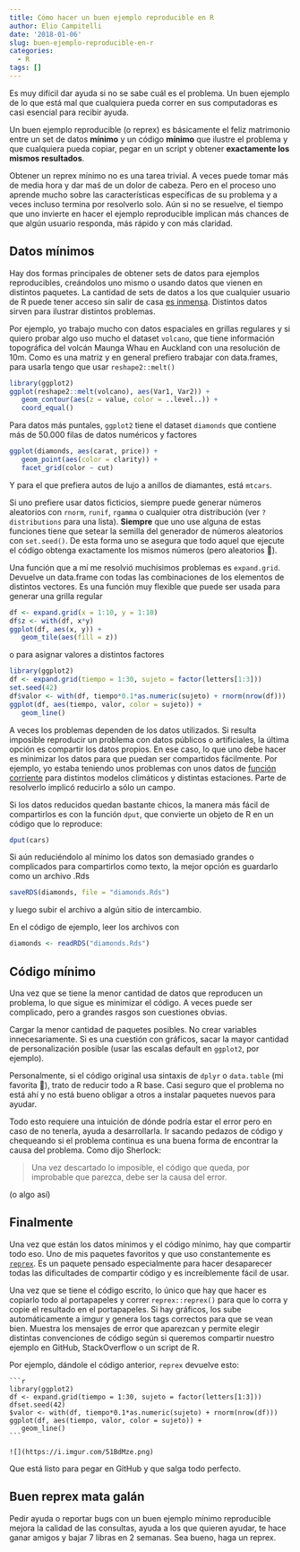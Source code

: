 ```yaml
---
title: Cómo hacer un buen ejemplo reproducible en R
author: Elio Campitelli
date: '2018-01-06'
slug: buen-ejemplo-reproducible-en-r
categories:
  - R
tags: [] 
---
```


Es muy difícil dar ayuda si no se sabe cuál es el problema. Un buen ejemplo de lo que está mal que cualquiera pueda correr en sus computadoras es casi esencial para recibir ayuda. 

Un buen ejemplo reproducible (o reprex) es básicamente el feliz matrimonio entre un set de datos **mínimo** y un código **mínimo** que ilustre el problema y que cualquiera pueda copiar, pegar en un script y obtener **exactamente los mismos resultados**. 

Obtener un reprex mínimo no es una tarea trivial. A veces puede tomar más de media hora y dar maś de un dolor de cabeza. Pero en el proceso uno aprende mucho sobre las características específicas de su problema y a veces incluso termina por resolverlo solo. Aún si no se resuelve, el tiempo que uno invierte en hacer el ejemplo reproducible implican más chances de que algún usuario responda, más rápido y con más claridad.

## Datos mínimos

Hay dos formas principales de obtener sets de datos para ejemplos reproducibles, creándolos uno mismo o usando datos que vienen en distintos paquetes. La cantidad de sets de datos a los que cualquier usuario de R puede tener acceso sin salir de casa [es inmensa](http://vincentarelbundock.github.io/Rdatasets/datasets.html). Distintos datos sirven para ilustrar distintos problemas. 

Por ejemplo, yo trabajo mucho con datos espaciales en grillas regulares y si quiero probar algo uso mucho el dataset `volcano`, que tiene información topográfica del volcán Maunga Whau en Auckland con una resolución de 10m. Como es una matriz y en general prefiero trabajar con data.frames, para usarla tengo que usar `reshape2::melt()`

```r
library(ggplot2)
ggplot(reshape2::melt(volcano), aes(Var1, Var2)) +
   geom_contour(aes(z = value, color = ..level..)) +
   coord_equal()
```

Para datos más puntales, `ggplot2` tiene el dataset `diamonds` que contiene más de 50.000 filas de datos numéricos y factores

```r
ggplot(diamonds, aes(carat, price)) +
   geom_point(aes(color = clarity)) +
   facet_grid(color ~ cut)
```

Y para el que prefiera autos de lujo a anillos de diamantes, está `mtcars`. 

Si uno prefiere usar datos ficticios, siempre puede generar números aleatorios con `rnorm`, `runif`, `rgamma` o cualquier otra distribución (ver `?distributions` para una lista). **Siempre** que uno use alguna de estas funciones tiene que setear la semilla del generador de números aleatorios con `set.seed()`. De esta forma uno se asegura que todo aquel que ejecute el código obtenga exactamente los mismos números (pero aleatorios 🤔).

Una función que a mí me resolvió muchísimos problemas es `expand.grid`. Devuelve un data.frame con todas las combinaciones de los elementos de distintos vectores. Es una función muy flexible que puede ser usada para generar una grilla regular

```r
df <- expand.grid(x = 1:10, y = 1:10)
df$z <- with(df, x*y)
ggplot(df, aes(x, y)) +
   geom_tile(aes(fill = z))
```

o para asignar valores a distintos factores

```r
library(ggplot2)
df <- expand.grid(tiempo = 1:30, sujeto = factor(letters[1:3]))
set.seed(42)
df$valor <- with(df, tiempo*0.1*as.numeric(sujeto) + rnorm(nrow(df)))
ggplot(df, aes(tiempo, valor, color = sujeto)) +
   geom_line()
```

A veces los problemas dependen de los datos utilizados. Si resulta imposible reproducir un problema con datos públicos o artificiales, la última opción es compartir los datos propios. En ese caso, lo que uno debe hacer es minimizar los datos para que puedan ser compartidos fácilmente. Por ejemplo, yo estaba teniendo unos problemas con unos datos de [función corriente](https://en.wikipedia.org/wiki/Stream_function) para distintos modelos climáticos y distintas estaciones. Parte de resolverlo implicó reducirlo a sólo un campo.  

Si los datos reducidos quedan bastante chicos, la manera más fácil de compartirlos es con la función `dput`, que convierte un objeto de R en un código que lo reproduce:

```r
dput(cars)
```

Si aún reduciéndolo al mínimo los datos son demasiado grandes o complicados para compartirlos como texto, la mejor opción es guardarlo como un archivo .Rds

```r
saveRDS(diamonds, file = "diamonds.Rds")
```

y luego subir el archivo a algún sitio de intercambio. 

En el código de ejemplo, leer los archivos con 

```r
diamonds <- readRDS("diamonds.Rds")
```

## Código mínimo 

Una vez que se tiene la menor cantidad de datos que reproducen un problema, lo que sigue es minimizar el código. A veces puede ser complicado, pero a grandes rasgos son cuestiones obvias. 

Cargar la menor cantidad de paquetes posibles. No crear variables innecesariamente. Si es una cuestión con gráficos, sacar la mayor cantidad de personalización posible (usar las escalas default en `ggplot2`, por ejemplo). 

Personalmente, si el código original usa sintaxis de `dplyr` o `data.table` (mi favorita 💜), trato de reducir todo a R base. Casi seguro que el problema no está ahí y no está bueno obligar a otros a instalar paquetes nuevos para ayudar. 

Todo esto requiere una intuición de dónde podría estar el error pero en caso de no tenerla, ayuda a desarrollarla. Ir sacando pedazos de código y chequeando si el problema continua es una buena forma de encontrar la causa del problema. Como dijo Sherlock: 

> Una vez descartado lo imposible, el código que queda, por improbable que parezca, debe ser la causa del error. 

(o algo así)

## Finalmente

Una vez que están los datos mínimos y el código mínimo, hay que compartir todo eso. Uno de mis paquetes favoritos y que uso constantemente es [`reprex`](https://github.com/tidyverse/reprex). Es un paquete pensado especialmente para hacer desaparecer todas las dificultades de compartir código y es increíblemente fácil de usar. 

Una vez que se tiene el código escrito, lo único que hay que hacer es copiarlo todo al portapapeles y correr `reprex::reprex()` para que lo corra y copie el resultado en el portapapeles. Si hay gráficos, los sube automáticamente a imgur y genera los tags correctos para que se vean bien. Muestra los mensajes de error que aparezcan y permite elegir distintas convenciones de código según si queremos compartir nuestro ejemplo en GitHub, StackOverflow o un script de R. 

Por ejemplo, dándole el código anterior, `reprex` devuelve esto:


````
```r
library(ggplot2)
df <- expand.grid(tiempo = 1:30, sujeto = factor(letters[1:3]))
dfset.seed(42)
$valor <- with(df, tiempo*0.1*as.numeric(sujeto) + rnorm(nrow(df)))
ggplot(df, aes(tiempo, valor, color = sujeto)) +
   geom_line()
```

![](https://i.imgur.com/51BdMze.png)

````

Que está listo para pegar en GitHub y que salga todo perfecto. 

## Buen reprex mata galán

Pedir ayuda o reportar bugs con un buen ejemplo mínimo reproducible mejora la calidad de las consultas, ayuda a los que quieren ayudar, te hace ganar amigos y bajar 7 libras en 2 semanas. Sea bueno, haga un reprex. 